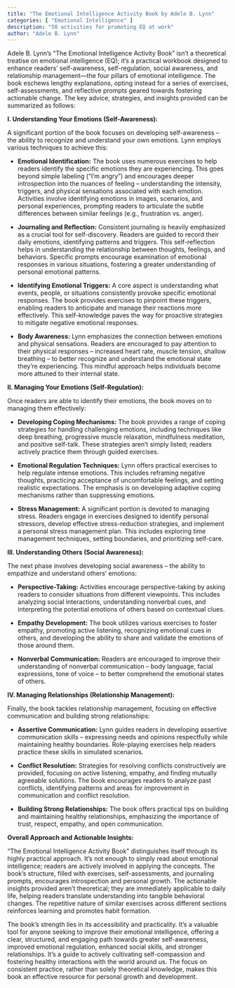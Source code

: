 ```yaml
---
title: "The Emotional Intelligence Activity Book by Adele B. Lynn"
categories: [ "Emotional Intelligence" ]
description: "50 activities for promoting EQ at work"
author: "Adele B. Lynn"
---
```

Adele B. Lynn's "The Emotional Intelligence Activity Book" isn't a theoretical treatise on emotional intelligence (EQ); it's a practical workbook designed to enhance readers' self-awareness, self-regulation, social awareness, and relationship management—the four pillars of emotional intelligence.  The book eschews lengthy explanations, opting instead for a series of exercises, self-assessments, and reflective prompts geared towards fostering actionable change.  The key advice, strategies, and insights provided can be summarized as follows:

**I. Understanding Your Emotions (Self-Awareness):**

A significant portion of the book focuses on developing self-awareness – the ability to recognize and understand your own emotions.  Lynn employs various techniques to achieve this:

* **Emotional Identification:**  The book uses numerous exercises to help readers identify the specific emotions they are experiencing. This goes beyond simple labeling ("I'm angry") and encourages deeper introspection into the nuances of feeling – understanding the intensity, triggers, and physical sensations associated with each emotion.  Activities involve identifying emotions in images, scenarios, and personal experiences, prompting readers to articulate the subtle differences between similar feelings (e.g., frustration vs. anger).

* **Journaling and Reflection:**  Consistent journaling is heavily emphasized as a crucial tool for self-discovery.  Readers are guided to record their daily emotions, identifying patterns and triggers.  This self-reflection helps in understanding the relationship between thoughts, feelings, and behaviors.  Specific prompts encourage examination of emotional responses in various situations, fostering a greater understanding of personal emotional patterns.

* **Identifying Emotional Triggers:**  A core aspect is understanding what events, people, or situations consistently provoke specific emotional responses.  The book provides exercises to pinpoint these triggers, enabling readers to anticipate and manage their reactions more effectively.  This self-knowledge paves the way for proactive strategies to mitigate negative emotional responses.

* **Body Awareness:**  Lynn emphasizes the connection between emotions and physical sensations.  Readers are encouraged to pay attention to their physical responses – increased heart rate, muscle tension, shallow breathing – to better recognize and understand the emotional state they're experiencing.  This mindful approach helps individuals become more attuned to their internal state.

**II. Managing Your Emotions (Self-Regulation):**

Once readers are able to identify their emotions, the book moves on to managing them effectively:

* **Developing Coping Mechanisms:**  The book provides a range of coping strategies for handling challenging emotions, including techniques like deep breathing, progressive muscle relaxation, mindfulness meditation, and positive self-talk.  These strategies aren't simply listed; readers actively practice them through guided exercises.

* **Emotional Regulation Techniques:**  Lynn offers practical exercises to help regulate intense emotions.  This includes reframing negative thoughts, practicing acceptance of uncomfortable feelings, and setting realistic expectations.  The emphasis is on developing adaptive coping mechanisms rather than suppressing emotions.

* **Stress Management:**  A significant portion is devoted to managing stress.  Readers engage in exercises designed to identify personal stressors, develop effective stress-reduction strategies, and implement a personal stress management plan.  This includes exploring time management techniques, setting boundaries, and prioritizing self-care.

**III. Understanding Others (Social Awareness):**

The next phase involves developing social awareness – the ability to empathize and understand others' emotions:

* **Perspective-Taking:**  Activities encourage perspective-taking by asking readers to consider situations from different viewpoints.  This includes analyzing social interactions, understanding nonverbal cues, and interpreting the potential emotions of others based on contextual clues.

* **Empathy Development:**  The book utilizes various exercises to foster empathy, promoting active listening, recognizing emotional cues in others, and developing the ability to share and validate the emotions of those around them.

* **Nonverbal Communication:**  Readers are encouraged to improve their understanding of nonverbal communication – body language, facial expressions, tone of voice – to better comprehend the emotional states of others.

**IV. Managing Relationships (Relationship Management):**

Finally, the book tackles relationship management, focusing on effective communication and building strong relationships:

* **Assertive Communication:**  Lynn guides readers in developing assertive communication skills – expressing needs and opinions respectfully while maintaining healthy boundaries.  Role-playing exercises help readers practice these skills in simulated scenarios.

* **Conflict Resolution:**  Strategies for resolving conflicts constructively are provided, focusing on active listening, empathy, and finding mutually agreeable solutions.  The book encourages readers to analyze past conflicts, identifying patterns and areas for improvement in communication and conflict resolution.

* **Building Strong Relationships:**  The book offers practical tips on building and maintaining healthy relationships, emphasizing the importance of trust, respect, empathy, and open communication.

**Overall Approach and Actionable Insights:**

"The Emotional Intelligence Activity Book" distinguishes itself through its highly practical approach. It's not enough to simply read about emotional intelligence; readers are actively involved in applying the concepts. The book's structure, filled with exercises, self-assessments, and journaling prompts, encourages introspection and personal growth.  The actionable insights provided aren’t theoretical; they are immediately applicable to daily life, helping readers translate understanding into tangible behavioral changes.  The repetitive nature of similar exercises across different sections reinforces learning and promotes habit formation.

The book's strength lies in its accessibility and practicality.  It's a valuable tool for anyone seeking to improve their emotional intelligence, offering a clear, structured, and engaging path towards greater self-awareness, improved emotional regulation, enhanced social skills, and stronger relationships. It’s a guide to actively cultivating self-compassion and fostering healthy interactions with the world around us.  The focus on consistent practice, rather than solely theoretical knowledge, makes this book an effective resource for personal growth and development.

